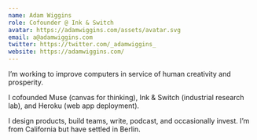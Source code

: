 ```yaml
---
name: Adam Wiggins
role: Cofounder @ Ink & Switch
avatar: https://adamwiggins.com/assets/avatar.svg
email: a@adamwiggins.com
twitter: https://twitter.com/_adamwiggins_
website: https://adamwiggins.com/
---
```


I’m working to improve computers in service of human creativity and prosperity.

I cofounded Muse (canvas for thinking), Ink & Switch (industrial research lab), and Heroku (web app deployment).

I design products, build teams, write, podcast, and occasionally invest. I’m from California but have settled in Berlin.
